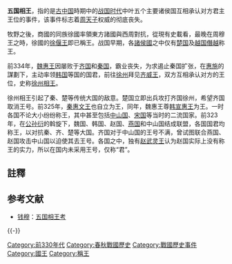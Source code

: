 '''五国相王'''，指的是[[古中国|古中国]]時期中的[[战国|战国时代]]中叶五个主要诸侯国互相承认对方君主王位的事件，该事件标志着[[周天子|周天子]]权威的彻底丧失。

牧野之後，商國的同族徐國率領東方諸國與西周對抗，從現有史載看，最晚在周穆王之時，徐國的[[徐偃王|徐偃王]]即已稱王。战国早期，各[[諸侯國|諸侯國]]之中仅有[[楚国|楚国]]及[[越国|越国]][[僭越|僭越]]称王。

前334年，[[魏惠王|魏惠王]]因屡败于[[齐国|齐国]]和[[秦国|秦国]]，霸业丧失，为求遏止秦国扩张，在[[惠施|惠施]]的謀劃下，主动率领[[韩国_(战国)|韩国]]等国的国君，前往[[徐州|徐州]]{{efn|name="n1"}}拜见[[齐威王|齐威王]]，双方互相承认对方的王位，史称[[徐州相王|徐州相王]]。

徐州相王引起了秦、楚等传统大国的敌意。楚国立即出兵攻打齐国徐州，希望齐国取消王号。前325年，[[秦惠文王|秦惠文王]]也自立为王，同年，魏惠王尊[[韩宣惠王|韩宣惠王]]为王。一时各国不论大小纷纷称王，其中甚至包括[[中山国|中山国]]、[[宋国|宋国]]等当时的二流国家。前323年，在[[公孙衍|公孙衍]]的斡旋下，魏国、韩国、赵国、[[燕国|燕国]]和中山国结成联盟，各国国君均称王，以对抗秦、齐、楚等大国。齐国对于中山国的王号不满，曾试图联合燕国、赵国攻击中山国以迫使其去王号。各国之中，独有[[赵武灵王|赵武灵王]]认为赵国实际上没有称王的实力，所以在国内未采用王号，仅称“君”。

== 註釋 ==
{{notelist|iger=|notes=
<ref name="n1">徐州相王中的徐州，是指薛国，原为鲁邑，后为齐邑，处于鲁楚、齐楚、齐宋之间，为战略要地，数次为各国所争。</ref>
}}

== 参考文献 ==
{{Reflist}}
* [[钱穆|钱穆]]：[http://www.guoxue123.com/new/0001/xqzz/106.htm 五国相王考]{{Wayback|url=http://www.guoxue123.com/new/0001/xqzz/106.htm |date=20190513183306 }}

{{-}}
{{戰國歷史事件}}
{{Portal bar|中國|社會|政治|戰國|歷史}}
[[Category:前330年代|Category:前330年代]]
[[Category:春秋戰國歷史|Category:春秋戰國歷史]]
[[Category:戰國歷史事件|Category:戰國歷史事件]]
[[Category:國王|Category:國王]]
[[Category:稱王|Category:稱王]]
